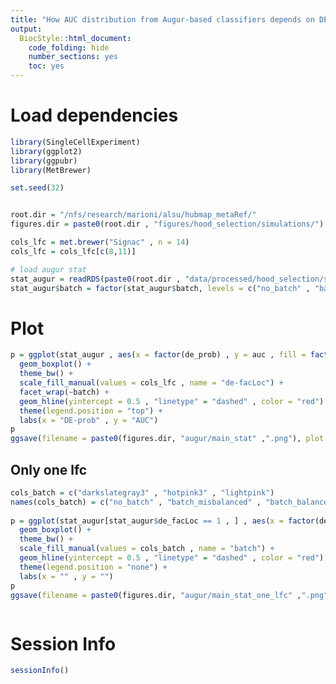 ```yaml
---
title: "How AUC distribution from Augur-based classifiers depends on DE."
output:
  BiocStyle::html_document:
    code_folding: hide
    number_sections: yes
    toc: yes  
---
```

# Load dependencies

```r


library(SingleCellExperiment)
library(ggplot2)
library(ggpubr)
library(MetBrewer)

set.seed(32)


root.dir = "/nfs/research/marioni/alsu/hubmap_metaRef/"
figures.dir = paste0(root.dir , "figures/hood_selection/simulations/")

cols_lfc = met.brewer("Signac" , n = 14)
cols_lfc = cols_lfc[c(8,11)]

# load augur stat
stat_augur = readRDS(paste0(root.dir , "data/processed/hood_selection/stat_augur.Rds"))
stat_augur$batch = factor(stat_augur$batch, levels = c("no_batch" , "batch_balanced" , "batch_misbalanced"))


```


# Plot

```r


p = ggplot(stat_augur , aes(x = factor(de_prob) , y = auc , fill = factor(de_facLoc))) + 
  geom_boxplot() + 
  theme_bw() + 
  scale_fill_manual(values = cols_lfc , name = "de-facLoc") +
  facet_wrap(~batch) +
  geom_hline(yintercept = 0.5 , "linetype" = "dashed" , color = "red") + 
  theme(legend.position = "top") + 
  labs(x = "DE-prob" , y = "AUC")
p
ggsave(filename = paste0(figures.dir, "augur/main_stat" ,".png"), plot = p, width = 8, height = 4)


```

## Only one lfc

```r


cols_batch = c("darkslategray3" , "hotpink3" , "lightpink")
names(cols_batch) = c("no_batch" , "batch_misbalanced" , "batch_balanced")
  
p = ggplot(stat_augur[stat_augur$de_facLoc == 1 , ] , aes(x = factor(de_prob) , y = auc , fill = factor(batch))) + 
  geom_boxplot() + 
  theme_bw() + 
  scale_fill_manual(values = cols_batch , name = "batch") +
  geom_hline(yintercept = 0.5 , "linetype" = "dashed" , color = "red") + 
  theme(legend.position = "none") + 
  labs(x = "" , y = "")
p
ggsave(filename = paste0(figures.dir, "augur/main_stat_one_lfc" ,".png"), plot = p, width = 5, height = 3)



```

# Session Info

```r
sessionInfo()
```
